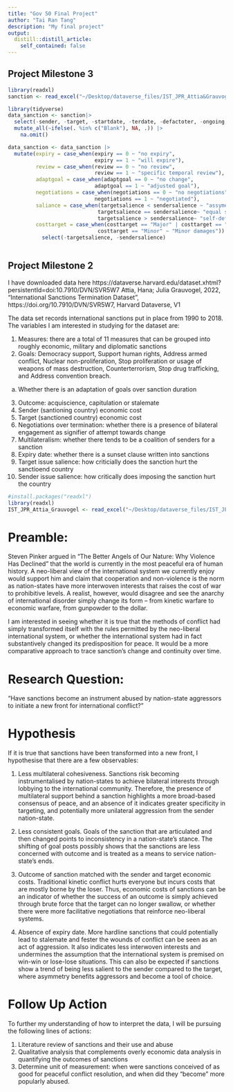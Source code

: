 ```yaml
---
title: "Gov 50 Final Project"
author: "Tai Ran Tang"
description: "My final project"
output:
  distill::distill_article:
    self_contained: false
---
```


## Project Milestone 3

```r

library(readxl)
sanction <- read_excel("~/Desktop/dataverse_files/IST_JPR_Attia&Grauvogel.xlsx")

library(tidyverse)
data_sanction <- sanction|>
  select(-sender, -target, -startdate, -terdate, -defactoter, -ongoing, -gradual, -datasets, -sourceimp, - sourceter, -instinvestment, -comment, -goals, -costsender) |>
  mutate_all(~ifelse(. %in% c("Blank"), NA, .)) |> 
    na.omit()

data_sanction <- data_sanction |>
  mutate(expiry = case_when(expiry == 0 ~ "no expiry",
                            expiry == 1 ~ "will expire"),
         review = case_when(review == 0 ~ "no review",
                            review == 1 ~ "specific temporal review"),
         adaptgoal = case_when(adaptgoal == 0 ~ "no change",
                            adaptgoal == 1 ~ "adjusted goal"),
         negotiations = case_when(negotiations == 0 ~ "no negotiations",
                            negotiations == 1 ~ "negotiated"),
         saliance = case_when(targetsalience < sendersalience ~ "assymetric stakes",
                             targetsalience == sendersalience~ "equal stakes",
                             targetsalience > sendersalience~ "self-defence stakes"),
         costtarget = case_when(costtarget == "Major" | costtarget == "Severe" ~ "Economically Damaging",
                             costtarget == "Minor" ~ "Minor damages")) |>
           select(-targetsalience, -sendersalience)
           

```




## Project Milestone 2

I have downloaded data here https://dataverse.harvard.edu/dataset.xhtml?persistentId=doi:10.7910/DVN/SVR5W7 
Attia, Hana; Julia Grauvogel, 2022, "International Sanctions Termination Dataset", https://doi.org/10.7910/DVN/SVR5W7, Harvard Dataverse, V1

The data set records international sanctions put in place from 1990 to 2018. The variables I am interested in studying for the dataset are:

1) Measures: there are a total of 11 measures that can be grouped into roughly economic, military and diplomatic sanctions
2) Goals: Democracy support, Support human rights, Address armed conflict, Nuclear non-proliferation, Stop proliferation or usage of weapons of mass destruction, Counterterrorism, Stop drug trafficking, and Address convention breach. 
  a) Whether there is an adaptation of goals over sanction duration
3) Outcome: acquiscience, capitulation or stalemate
4) Sender (santioning country) economic cost
5) Target (sanctioned country) economic cost
6) Negotiations over termination: whether there is a presence of bilateral engagement as signifier of attempt towards change
7) Multilateralism: whether there tends to be a coalition of senders for a sanction
8) Expiry date: whether there is a sunset clause written into sanctions
9) Target issue salience: how criticially does the sanction hurt the sanctioend country
10) Sender issue salience: how critically does imposing the sanction hurt the country

```r
#install.packages("readxl")
library(readxl)
IST_JPR_Attia_Grauvogel <- read_excel("~/Desktop/dataverse_files/IST_JPR_Attia&Grauvogel.xlsx")


```
# Preamble:
Steven Pinker argued in "The Better Angels of Our Nature: Why Violence Has Declined" that the world is currently in the most peaceful era of human history. A neo-liberal view of the international system we currently enjoy would support him and claim that cooperation and non-violence is the norm as nation-states have more interwoven interests that raises the cost of war to prohibitive levels. A realist, however, would disagree and see the anarchy of international disorder simply change its form -- from kinetic warfare to economic warfare, from gunpowder to the dollar.

I am interested in seeing whether it is true that the methods of conflict had simply transformed itself with the rules permitted by the neo-liberal international system, or whether the international system had in fact substantively changed its predisposition for peace. It would be a more comparative approach to trace sanction's change and continuity over time.


# Research Question: 
"Have sanctions become an instrument abused by nation-state aggressors to initiate a new front for international conflict?"

# Hypothesis

If it is true that sanctions have been transformed into a new front, I hypothesise that there are a few observables:

1) Less multilateral cohesiveness. Sanctions risk becoming instrumentalised by nation-states to achieve bilateral interests through lobbying to the international community. Therefore, the presence of multilateral support behind a sanction highlights a more broad-based consensus of peace, and an absence of it indicates greater specificity in targeting, and potentially more unilateral aggression from the sender nation-state.

2) Less consistent goals. Goals of the sanction that are articulated and then changed points to inconsistency in a nation-state's stance. The shifting of goal posts possibly shows that the sanctions are less concerned with outcome and is treated as a means to service nation-state's ends.

3) Outcome of sanction matched with the sender and target economic costs. Traditional kinetic conflict hurts everyone but incurs costs that are mostly borne by the loser. Thus, economic costs of sanctions can be an indicator of whether the success of an outcome is simply achieved through brute force that the target can no longer swallow, or whether there were more facilitative negotiations that reinforce neo-liberal systems.

4) Absence of expiry date. More hardline sanctions that could potentially lead to stalemate and fester the wounds of conflict can be seen as an act of aggression. It also indicates less interwoven interests and undermines the assumption that the international system is premised on win-win or lose-lose situations. This can also be expected if sanctions show a trend of being less salient to the sender compared to the target, where asymmetry benefits aggressors and become a tool of choice.

# Follow Up Action

To further my understanding of how to interpret the data, I will be pursuing the following lines of actions:

1) Literature review of sanctions and their use and abuse
2) Qualitative analysis that complements overly economic data analysis in quantifying the outcomes of sanctions
3) Determine unit of measurement: when were sanctions conceived of as good for peaceful conflict resolution, and when did they "become" more popularly abused. 



 


